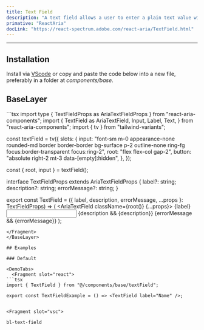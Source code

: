```yaml
---
title: Text Field
description: "A text field allows a user to enter a plain text value with a keyboard."
primative: "ReactAria"
docLink: "https://react-spectrum.adobe.com/react-aria/TextField.html"
---
```

---

<MdxExample>
<TextField label="Name" client:load/>
</MdxExample>

## Installation

Install via [VScode](/docs/getting-started/vsc) or copy and paste the code below into a new file, preferably in a folder at _components/base_.

## BaseLayer

<BaseLayer>
<Fragment slot="contentSlot">
```tsx
import type { TextFieldProps as AriaTextFieldProps } from "react-aria-components";
import {
  TextField as AriaTextField,
  Input,
  Label,
  Text,
} from "react-aria-components";
import { tv } from "tailwind-variants";

const textField = tv({
  slots: {
    input:
      "font-sm m-0 appearance-none rounded-md border border-border bg-surface p-2 outline-none ring-fg focus:border-transparent focus:ring-2",
    root: "flex flex-col gap-2",
    button: "absolute right-2 mt-3 data-[empty]:hidden",
  },
});

const { root, input } = textField();

interface TextFieldProps extends AriaTextFieldProps {
  label?: string;
  description?: string;
  errorMessage?: string;
}

export const TextField = ({
  label,
  description,
  errorMessage,
  ...props
}: TextFieldProps) => (
  <AriaTextField className={root()} {...props}>
    <Label>{label}</Label>
    <Input className={input()} />
    {description && <Text slot="description">{description}</Text>}
    {errorMessage && <Text slot="errorMessage">{errorMessage}</Text>}
  </AriaTextField>
);

```
</Fragment>
</BaseLayer>

## Examples

### Default 

<DemoTabs>
  <Fragment slot="react">
```tsx
import { TextField } from "@/components/base/textField";

export const TextFieldExample = () => <TextField label="Name" />;


```
  </Fragment>

    <Fragment slot="vsc">
```bash
bl-text-field
```
  </Fragment>
</DemoTabs>


